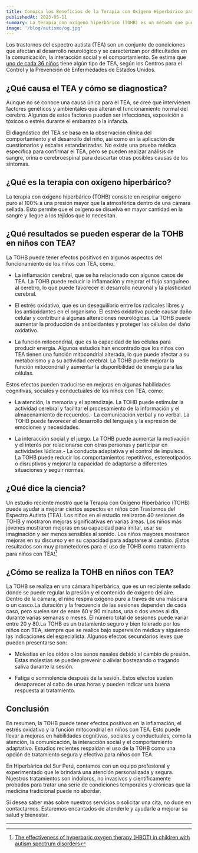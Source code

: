 ```yaml
---
title: Conozca los Beneficios de la Terapia con Oxígeno Hiperbárico para los Niños con con trastornos del espectro autista
publishedAt: 2023-05-11
summary: La terapia con oxígeno hiperbárico (TOHB) es un método que puede mejorar el flujo sanguíneo cerebral y reducir la inflamación en los niños con trastornos del espectro autista (TEA). Descubre cómo funciona y qué beneficios puede aportar a tu hijo.
image: '/blog/autismo/og.jpg'
---
```


Los trastornos del espectro autista (TEA) son un conjunto de condiciones que afectan al desarrollo neurológico y se caracterizan por dificultades en la comunicación, la interacción social y el comportamiento. Se estima que [uno de cada 36 niños](https://www.cdc.gov/ncbddd/autism/data.html) tiene algún tipo de TEA, según los Centros para el Control y la Prevención de Enfermedades de Estados Unidos.

## ¿Qué causa el TEA y cómo se diagnostica?

Aunque no se conoce una causa única para el TEA, se cree que intervienen factores genéticos y ambientales que alteran el funcionamiento normal del cerebro. Algunos de estos factores pueden ser infecciones, exposición a tóxicos o estrés durante el embarazo o la infancia.

El diagnóstico del TEA se basa en la observación clínica del comportamiento y el desarrollo del niño, así como en la aplicación de cuestionarios y escalas estandarizadas. No existe una prueba médica específica para confirmar el TEA, pero se pueden realizar análisis de sangre, orina o cerebroespinal para descartar otras posibles causas de los síntomas.

## ¿Qué es la terapia con oxígeno hiperbárico?

La terapia con oxígeno hiperbárico (TOHB) consiste en respirar oxígeno puro al 100% a una presión mayor que la atmosférica dentro de una cámara sellada. Esto permite que el oxígeno se disuelva en mayor cantidad en la sangre y llegue a los tejidos que lo necesitan.

## ¿Qué resultados se pueden esperar de la TOHB en niños con TEA?

La TOHB puede tener efectos positivos en algunos aspectos del funcionamiento de los niños con TEA, como:

- La inflamación cerebral, que se ha relacionado con algunos casos de TEA. La TOHB puede reducir la inflamación y mejorar el flujo sanguíneo al cerebro, lo que puede favorecer el desarrollo neuronal y la plasticidad cerebral.

- El estrés oxidativo, que es un desequilibrio entre los radicales libres y los antioxidantes en el organismo. El estrés oxidativo puede causar daño celular y contribuir a algunas alteraciones neurológicas. La TOHB puede aumentar la producción de antioxidantes y proteger las células del daño oxidativo.

- La función mitocondrial, que es la capacidad de las células para producir energía. Algunos estudios han encontrado que los niños con TEA tienen una función mitocondrial alterada, lo que puede afectar a su metabolismo y a su actividad cerebral. La TOHB puede mejorar la función mitocondrial y aumentar la disponibilidad de energía para las células.

Estos efectos pueden traducirse en mejoras en algunas habilidades cognitivas, sociales y conductuales de los niños con TEA, como:

- La atención, la memoria y el aprendizaje. La TOHB puede estimular la actividad cerebral y facilitar el procesamiento de la información y el almacenamiento de recuerdos.- La comunicación verbal y no verbal. La TOHB puede favorecer el desarrollo del lenguaje y la expresión de emociones y necesidades.

- La interacción social y el juego. La TOHB puede aumentar la motivación y el interés por relacionarse con otras personas y participar en actividades lúdicas.- La conducta adaptativa y el control de impulsos. La TOHB puede reducir los comportamientos repetitivos, estereotipados o disruptivos y mejorar la capacidad de adaptarse a diferentes situaciones y seguir normas.

## ¿Qué dice la ciencia?

Un estudio reciente mostró que la Terapia con Oxígeno Hiperbárico (TOHB) puede ayudar a mejorar ciertos aspectos en niños con Trastornos del Espectro Autista (TEA). Los niños en el estudio realizaron 40 sesiones de TOHB y mostraron mejoras significativas en varias áreas. Los niños más jóvenes mostraron mejoras en su capacidad para imitar, usar su imaginación y ser menos sensibles al sonido. Los niños mayores mostraron mejoras en su discurso y en su capacidad para adaptarse al cambio. ¡Estos resultados son muy prometedores para el uso de TOHB como tratamiento para niños con TEA![^1]

## ¿Cómo se realiza la TOHB en niños con TEA?

La TOHB se realiza en una cámara hiperbárica, que es un recipiente sellado donde se puede regular la presión y el contenido de oxígeno del aire. Dentro de la cámara, el niño respira oxígeno puro a través de una máscara o un casco.La duración y la frecuencia de las sesiones dependen de cada caso, pero suelen ser de entre 60 y 90 minutos, una o dos veces al día, durante varias semanas o meses. El número total de sesiones puede variar entre 20 y 80.La TOHB es un tratamiento seguro y bien tolerado por los niños con TEA, siempre que se realice bajo supervisión médica y siguiendo las indicaciones del especialista. Algunos efectos secundarios leves que pueden presentarse son:

- Molestias en los oídos o los senos nasales debido al cambio de presión. Estas molestias se pueden prevenir o aliviar bostezando o tragando saliva durante la sesión.

- Fatiga o somnolencia después de la sesión. Estos efectos suelen desaparecer al cabo de unas horas y pueden indicar una buena respuesta al tratamiento.

## Conclusión

En resumen, la TOHB puede tener efectos positivos en la inflamación, el estrés oxidativo y la función mitocondrial en niños con TEA. Esto puede llevar a mejoras en habilidades cognitivas, sociales y conductuales, como la atención, la comunicación, la interacción social y el comportamiento adaptativo. Estudios recientes respaldan el uso de la TOHB como una opción de tratamiento segura y efectiva para niños con TEA.

En Hiperbárica del Sur Perú, contamos con un equipo profesional y experimentado que le brindará una atención personalizada y segura. Nuestros tratamientos son indoloros, no invasivos y científicamente probados para tratar una serie de condiciones temporales y crónicas que la medicina tradicional puede no abordar.

Si desea saber más sobre nuestros servicios o solicitar una cita, no dude en contactarnos. Estaremos encantados de atenderle y ayudarle a mejorar su salud y bienestar.

---

[^1]: [The effectiveness of hyperbaric oxygen therapy (HBOT) in children with autism spectrum disorders](https://pubmed.ncbi.nlm.nih.gov/32218399/)
